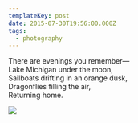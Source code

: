 ```yaml
---
templateKey: post
date: 2015-07-30T19:56:00.000Z
tags:
  - photography
---
```

There are evenings you remember—<br/>
Lake Michigan under the moon,<br/>
Sailboats drifting in an orange dusk,<br/>
Dragonflies filling the air,<br/>
Returning home.

![](../../assets/photos/20150730-IMG_1953.jpg)
